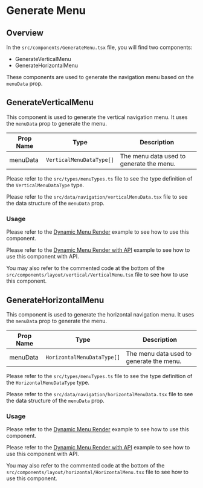 # Generate Menu

## Overview

In the `src/components/GenerateMenu.tsx` file, you will find two components:

- GenerateVerticalMenu
- GenerateHorizontalMenu

These components are used to generate the navigation menu based on the `menuData` prop.

## GenerateVerticalMenu

This component is used to generate the vertical navigation menu. It uses the `menuData` prop to generate the menu.

| Prop Name | Type                     | Description                              |
| --------- | ------------------------ | ---------------------------------------- |
| menuData  | `VerticalMenuDataType[]` | The menu data used to generate the menu. |

Please refer to the `src/types/menuTypes.ts` file to see the type definition of the `VerticalMenuDataType` type.

Please refer to the `src/data/navigation/verticalMenuData.tsx` file to see the data structure of the `menuData` prop.

### Usage

Please refer to the [Dynamic Menu Render](/docs/menu-examples/vertical-examples/menu-render/dynamic-menu) example to see how to use this component.

Please refer to the [Dynamic Menu Render with API](/docs/menu-examples/vertical-examples/menu-render/menu-with-api) example to see how to use this component with API.

You may also refer to the commented code at the bottom of the `src/components/layout/vertical/VerticalMenu.tsx` file to see how to use this component.

## GenerateHorizontalMenu

This component is used to generate the horizontal navigation menu. It uses the `menuData` prop to generate the menu.

| Prop Name | Type                       | Description                              |
| --------- | -------------------------- | ---------------------------------------- |
| menuData  | `HorizontalMenuDataType[]` | The menu data used to generate the menu. |

Please refer to the `src/types/menuTypes.ts` file to see the type definition of the `HorizontalMenuDataType` type.

Please refer to the `src/data/navigation/horizontalMenuData.tsx` file to see the data structure of the `menuData` prop.

### Usage

Please refer to the [Dynamic Menu Render](/docs/menu-examples/horizontal-examples/menu-render/dynamic-menu) example to see how to use this component.

Please refer to the [Dynamic Menu Render with API](/docs/menu-examples/horizontal-examples/menu-render/menu-with-api) example to see how to use this component with API.

You may also refer to the commented code at the bottom of the `src/components/layout/horizontal/HorizontalMenu.tsx` file to see how to use this component.
